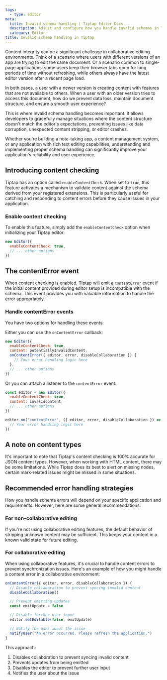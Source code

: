 ```yaml
---
tags:
  - type: editor
meta:
  title: Invalid schema handling | Tiptap Editor Docs
  description: Adjust and configure how you handle invalid schemas in Tiptap and Tiptap Collaboration. More in the docs!
  category: Editor
title: Invalid schema handling in Tiptap
---
```


Content integrity can be a significant challenge in collaborative editing environments. Think of a scenario where users with different versions of an app are trying to edit the same document. Or a scenario common to single-page applications: some users keep their browser tabs open for long periods of time without refreshing, while others always have the latest editor version after a recent page load.

In both cases, a user with a newer version is creating content with features that are not available to others. When a user with an older version tries to access this document, how do we prevent data loss, maintain document structure, and ensure a smooth user experience?

This is where invalid schema handling becomes important. It allows developers to gracefully manage situations where the content structure doesn't match the editor's expectations, preventing issues like data corruption, unexpected content stripping, or editor crashes.

Whether you're building a note-taking app, a content management system, or any application with rich text editing capabilities, understanding and implementing proper schema handling can significantly improve your application's reliability and user experience.

## Introducing content checking

Tiptap has an option called `enableContentCheck`. When set to `true`, this feature activates a mechanism to validate content against the schema derived from your registered extensions. This is particularly useful for catching and responding to content errors before they cause issues in your application.

### Enable content checking

To enable this feature, simply add the `enableContentCheck` option when initializing your Tiptap editor:

```jsx
new Editor({
  enableContentCheck: true,
  // ... other options
})
```

## The contentError event

When content checking is enabled, Tiptap will emit a `contentError` event if the initial content provided during editor setup is incompatible with the schema. This event provides you with valuable information to handle the error appropriately.

### Handle contentError events

You have two options for handling these events:

Either you can use the `onContentError` callback:

```jsx
new Editor({
  enableContentCheck: true,
  content: potentiallyInvalidContent,
  onContentError({ editor, error, disableCollaboration }) {
    // Your error handling logic here
  },
  // ... other options
})
```

Or you can attach a listener to the `contentError` event:

```jsx
const editor = new Editor({
  enableContentCheck: true,
  content: invalidContent,
  // ... other options
})

editor.on('contentError', ({ editor, error, disableCollaboration }) => {
  // Your error handling logic here
})
```

## A note on content types

It's important to note that Tiptap's content checking is 100% accurate for JSON content types. However, when working with HTML content, there may be some limitations. While Tiptap does its best to alert on missing nodes, certain mark-related issues might be missed in some situations.

## Recommended error handling strategies

How you handle schema errors will depend on your specific application and requirements. However, here are some general recommendations:

### For non-collaborative editing

If you're not using collaborative editing features, the default behavior of stripping unknown content may be sufficient. This keeps your content in a known valid state for future editing.

### For collaborative editing

When using collaborative features, it's crucial to handle content errors to prevent synchronization issues. Here's an example of how you might handle a content error in a collaborative environment:

```jsx
onContentError({ editor, error, disableCollaboration }) {
  // Disable collaboration to prevent syncing invalid content
  disableCollaboration()

  // Prevent emitting updates
  const emitUpdate = false

  // Disable further user input
  editor.setEditable(false, emitUpdate)

  // Notify the user about the issue
  notifyUser("An error occurred. Please refresh the application.")
}

```

This approach:

1. Disables collaboration to prevent syncing invalid content
2. Prevents updates from being emitted
3. Disables the editor to prevent further user input
4. Notifies the user about the issue
